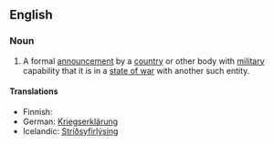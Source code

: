 ==English==
===Noun===
{{wikipedia}}
{{en-noun|sg=[[declaration]] of [[war]]|declarations of war}}
# A formal [[announcement]] by a [[country]] or other body with [[military]] capability that it is in a [[state of war]] with another such entity.

====Translations====
{{top}}
* Finnish: {{t|fi|sodanjulistus}}
* German: [[Kriegserklärung]] {{f}}
* Icelandic: [[Stríðsyfirlýsing]] {{f}}
{{mid}}
{{bottom}}